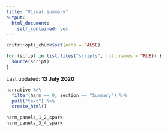 ---
title: "Visual summary"
output:
  html_document:
    self_contained: yes
---

```{r setup, include=FALSE}
knitr::opts_chunk$set(echo = FALSE)

for (script in list.files("scripts", full.names = TRUE)) {
  source(script)
}
```

<!-- Last updated: **`r format.Date(Sys.Date(), "%d %B %Y")`** -->
Last updated: **13 July 2020**

```{r}
narrative %>% 
  filter(harm == 0, section == "Summary") %>% 
  pull("text") %>%
  create_html()
```

```{r, message = FALSE, warning = FALSE}
harm_panels_1_2_spark
harm_panels_3_4_spark
```